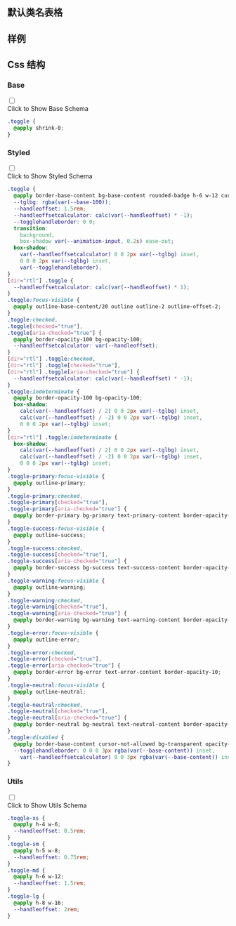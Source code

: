 

## 默认类名表格
  
<CssTable name="toggle" />
  
## 样例
  
<Demo></Demo>
  
## Css 结构


### Base

<div className="collapse">
<input type="checkbox" /> 
<div class="collapse-title px-0">
<span class="btn">Click to Show Base Schema</span>
</div>
<div class="collapse-content"> 

```css
.toggle {
  @apply shrink-0;
}

```

</div>
</div>



### Styled

<div className="collapse">
<input type="checkbox" /> 
<div class="collapse-title px-0">
<span class="btn">Click to Show Styled Schema</span>
</div>
<div class="collapse-content"> 

```css
.toggle {
  @apply border-base-content bg-base-content rounded-badge h-6 w-12 cursor-pointer appearance-none border border-opacity-20 bg-opacity-50;
  --tglbg: rgba(var(--base-100));
  --handleoffset: 1.5rem;
  --handleoffsetcalculator: calc(var(--handleoffset) * -1);
  --togglehandleborder: 0 0;
  transition:
    background,
    box-shadow var(--animation-input, 0.2s) ease-out;
  box-shadow:
    var(--handleoffsetcalculator) 0 0 2px var(--tglbg) inset,
    0 0 0 2px var(--tglbg) inset,
    var(--togglehandleborder);
}
[dir="rtl"] .toggle {
  --handleoffsetcalculator: calc(var(--handleoffset) * 1);
}
.toggle:focus-visible {
  @apply outline-base-content/20 outline outline-2 outline-offset-2;
}
.toggle:checked,
.toggle[checked="true"],
.toggle[aria-checked="true"] {
  @apply border-opacity-100 bg-opacity-100;
  --handleoffsetcalculator: var(--handleoffset);
}
[dir="rtl"] .toggle:checked,
[dir="rtl"] .toggle[checked="true"],
[dir="rtl"] .toggle[aria-checked="true"] {
  --handleoffsetcalculator: calc(var(--handleoffset) * -1);
}
.toggle:indeterminate {
  @apply border-opacity-100 bg-opacity-100;
  box-shadow:
    calc(var(--handleoffset) / 2) 0 0 2px var(--tglbg) inset,
    calc(var(--handleoffset) / -2) 0 0 2px var(--tglbg) inset,
    0 0 0 2px var(--tglbg) inset;
}
[dir="rtl"] .toggle:indeterminate {
  box-shadow:
    calc(var(--handleoffset) / 2) 0 0 2px var(--tglbg) inset,
    calc(var(--handleoffset) / -2) 0 0 2px var(--tglbg) inset,
    0 0 0 2px var(--tglbg) inset;
}
.toggle-primary:focus-visible {
  @apply outline-primary;
}
.toggle-primary:checked,
.toggle-primary[checked="true"],
.toggle-primary[aria-checked="true"] {
  @apply border-primary bg-primary text-primary-content border-opacity-10;
}
.toggle-success:focus-visible {
  @apply outline-success;
}
.toggle-success:checked,
.toggle-success[checked="true"],
.toggle-success[aria-checked="true"] {
  @apply border-success bg-success text-success-content border-opacity-10;
}
.toggle-warning:focus-visible {
  @apply outline-warning;
}
.toggle-warning:checked,
.toggle-warning[checked="true"],
.toggle-warning[aria-checked="true"] {
  @apply border-warning bg-warning text-warning-content border-opacity-10;
}
.toggle-error:focus-visible {
  @apply outline-error;
}
.toggle-error:checked,
.toggle-error[checked="true"],
.toggle-error[aria-checked="true"] {
  @apply border-error bg-error text-error-content border-opacity-10;
}
.toggle-neutral:focus-visible {
  @apply outline-neutral;
}
.toggle-neutral:checked,
.toggle-neutral[checked="true"],
.toggle-neutral[aria-checked="true"] {
  @apply border-neutral bg-neutral text-neutral-content border-opacity-10;
}
.toggle:disabled {
  @apply border-base-content cursor-not-allowed bg-transparent opacity-30;
  --togglehandleborder: 0 0 0 3px rgba(var(--base-content)) inset,
    var(--handleoffsetcalculator) 0 0 3px rgba(var(--base-content)) inset;
}

```

</div>
</div>



### Utils

<div className="collapse">
<input type="checkbox" /> 
<div class="collapse-title px-0">
<span class="btn">Click to Show Utils Schema</span>
</div>
<div class="collapse-content"> 

```css
.toggle-xs {
  @apply h-4 w-6;
  --handleoffset: 0.5rem;
}
.toggle-sm {
  @apply h-5 w-8;
  --handleoffset: 0.75rem;
}
.toggle-md {
  @apply h-6 w-12;
  --handleoffset: 1.5rem;
}
.toggle-lg {
  @apply h-8 w-16;
  --handleoffset: 2rem;
}

```

</div>
</div>



